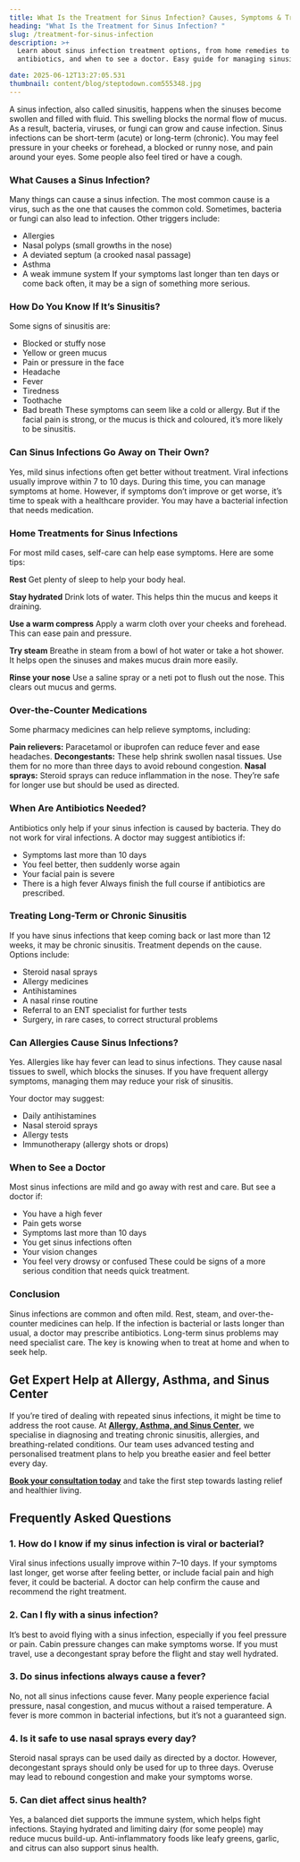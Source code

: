 ```yaml
---
title: What Is the Treatment for Sinus Infection? Causes, Symptoms & Treatment
heading: "What Is the Treatment for Sinus Infection? "
slug: /treatment-for-sinus-infection
description: >+
  Learn about sinus infection treatment options, from home remedies to
  antibiotics, and when to see a doctor. Easy guide for managing sinusitis.

date: 2025-06-12T13:27:05.531
thumbnail: content/blog/steptodown.com555348.jpg
---
```

A sinus infection, also called sinusitis, happens when the sinuses become swollen and filled with fluid. This swelling blocks the normal flow of mucus. As a result, bacteria, viruses, or fungi can grow and cause infection. Sinus infections can be short-term (acute) or long-term (chronic). You may feel pressure in your cheeks or forehead, a blocked or runny nose, and pain around your eyes. Some people also feel tired or have a cough.

### What Causes a Sinus Infection?

Many things can cause a sinus infection. The most common cause is a virus, such as the one that causes the common cold. Sometimes, bacteria or fungi can also lead to infection. Other triggers include:

- Allergies
- Nasal polyps (small growths in the nose)
- A deviated septum (a crooked nasal passage)
- Asthma
- A weak immune system If your symptoms last longer than ten days or come back often, it may be a sign of something more serious.

### How Do You Know If It’s Sinusitis?

Some signs of sinusitis are:

- Blocked or stuffy nose
- Yellow or green mucus
- Pain or pressure in the face
- Headache
- Fever
- Tiredness
- Toothache
- Bad breath These symptoms can seem like a cold or allergy. But if the facial pain is strong, or the mucus is thick and coloured, it’s more likely to be sinusitis.

### Can Sinus Infections Go Away on Their Own?

Yes, mild sinus infections often get better without treatment. Viral infections usually improve within 7 to 10 days. During this time, you can manage symptoms at home. However, if symptoms don’t improve or get worse, it’s time to speak with a healthcare provider. You may have a bacterial infection that needs medication.

### Home Treatments for Sinus Infections

For most mild cases, self-care can help ease symptoms. Here are some tips:

**Rest** Get plenty of sleep to help your body heal.

**Stay hydrated** Drink lots of water. This helps thin the mucus and keeps it draining.

**Use a warm compress** Apply a warm cloth over your cheeks and forehead. This can ease pain and pressure.

**Try steam** Breathe in steam from a bowl of hot water or take a hot shower. It helps open the sinuses and makes mucus drain more easily.

**Rinse your nose** Use a saline spray or a neti pot to flush out the nose. This clears out mucus and germs.

### Over-the-Counter Medications

Some pharmacy medicines can help relieve symptoms, including:

**Pain relievers:** Paracetamol or ibuprofen can reduce fever and ease headaches.
**Decongestants:** These help shrink swollen nasal tissues. Use them for no more than three days to avoid rebound congestion.
**Nasal sprays:** Steroid sprays can reduce inflammation in the nose. They’re safe for longer use but should be used as directed.

### When Are Antibiotics Needed?

Antibiotics only help if your sinus infection is caused by bacteria. They do not work for viral infections. A doctor may suggest antibiotics if:

- Symptoms last more than 10 days
- You feel better, then suddenly worse again
- Your facial pain is severe
- There is a high fever Always finish the full course if antibiotics are prescribed.

### Treating Long-Term or Chronic Sinusitis

If you have sinus infections that keep coming back or last more than 12 weeks, it may be chronic sinusitis. Treatment depends on the cause. Options include:

- Steroid nasal sprays
- Allergy medicines
- Antihistamines
- A nasal rinse routine
- Referral to an ENT specialist for further tests
- Surgery, in rare cases, to correct structural problems

### Can Allergies Cause Sinus Infections?

Yes. Allergies like hay fever can lead to sinus infections. They cause nasal tissues to swell, which blocks the sinuses. If you have frequent allergy symptoms, managing them may reduce your risk of sinusitis.

Your doctor may suggest:

- Daily antihistamines
- Nasal steroid sprays
- Allergy tests
- Immunotherapy (allergy shots or drops)

### When to See a Doctor

Most sinus infections are mild and go away with rest and care. But see a doctor if:

- You have a high fever
- Pain gets worse
- Symptoms last more than 10 days
- You get sinus infections often
- Your vision changes
- You feel very drowsy or confused These could be signs of a more serious condition that needs quick treatment.

### Conclusion

Sinus infections are common and often mild. Rest, steam, and over-the-counter medicines can help. If the infection is bacterial or lasts longer than usual, a doctor may prescribe antibiotics. Long-term sinus problems may need specialist care. The key is knowing when to treat at home and when to seek help.

## Get Expert Help at Allergy, Asthma, and Sinus Center

If you’re tired of dealing with repeated sinus infections, it might be time to address the root cause. At [**Allergy, Asthma, and Sinus Center**](https://www.aascmed.com/), we specialise in diagnosing and treating chronic sinusitis, allergies, and breathing-related conditions. Our team uses advanced testing and personalised treatment plans to help you breathe easier and feel better every day.

[**Book your consultation today**](https://www.aascmed.com/contact/) and take the first step towards lasting relief and healthier living.

## **Frequently Asked Questions**

### **1. How do I know if my sinus infection is viral or bacterial?**

Viral sinus infections usually improve within 7–10 days. If your symptoms last longer, get worse after feeling better, or include facial pain and high fever, it could be bacterial. A doctor can help confirm the cause and recommend the right treatment.

### **2. Can I fly with a sinus infection?**

It’s best to avoid flying with a sinus infection, especially if you feel pressure or pain. Cabin pressure changes can make symptoms worse. If you must travel, use a decongestant spray before the flight and stay well hydrated.

### **3. Do sinus infections always cause a fever?**

No, not all sinus infections cause fever. Many people experience facial pressure, nasal congestion, and mucus without a raised temperature. A fever is more common in bacterial infections, but it’s not a guaranteed sign.

### **4. Is it safe to use nasal sprays every day?**

Steroid nasal sprays can be used daily as directed by a doctor. However, decongestant sprays should only be used for up to three days. Overuse may lead to rebound congestion and make your symptoms worse.

### **5. Can diet affect sinus health?**

Yes, a balanced diet supports the immune system, which helps fight infections. Staying hydrated and limiting dairy (for some people) may reduce mucus build-up. Anti-inflammatory foods like leafy greens, garlic, and citrus can also support sinus health.
